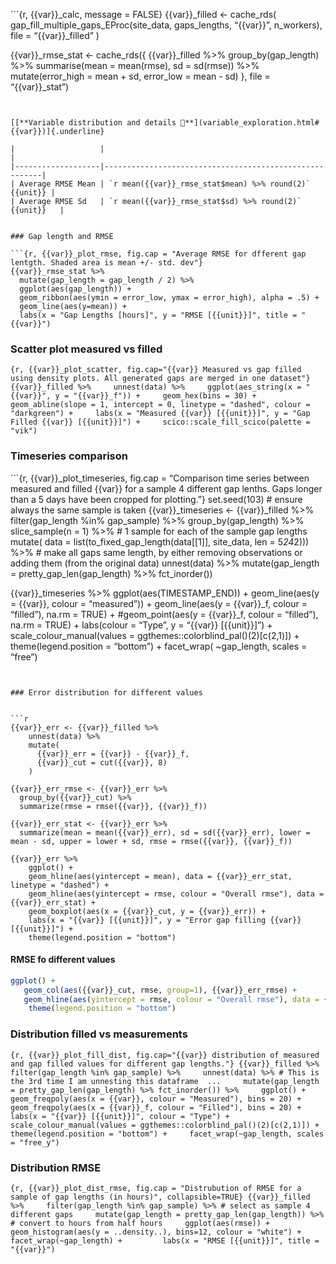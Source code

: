 ```{r, {{var}}_calc, message = FALSE}
{{var}}_filled <- cache_rds(
    gap_fill_multiple_gaps_EProc(site_data, gaps_lengths, "{{var}}", n_workers),
    file = "{{var}}_filled"
)



{{var}}_rmse_stat <- cache_rds({
  {{var}}_filled %>%
    group_by(gap_length) %>%
    summarise(mean = mean(rmse), sd = sd(rmse)) %>%
    mutate(error_high = mean + sd, error_low = mean - sd)
}, file = "{{var}}_stat")
```


[[**Variable distribution and details 🔗**](variable_exploration.html#{{var}})]{.underline}

|                   |                                                        |
|-------------------|--------------------------------------------------------|
| Average RMSE Mean | `r mean({{var}}_rmse_stat$mean) %>% round(2)` {{unit}} |
| Average RMSE Sd   | `r mean({{var}}_rmse_stat$sd) %>% round(2)` {{unit}}   |


### Gap length and RMSE

```{r, {{var}}_plot_rmse, fig.cap = "Average RMSE for dfferent gap lentgth. Shaded area is mean +/- std. dev"}
{{var}}_rmse_stat %>%
  mutate(gap_length = gap_length / 2) %>%
  ggplot(aes(gap_length)) +
  geom_ribbon(aes(ymin = error_low, ymax = error_high), alpha = .5) +
  geom_line(aes(y=mean)) +
  labs(x = "Gap Lengths [hours]", y = "RMSE [{{unit}}]", title = "{{var}}")
```

### Scatter plot measured vs filled

```{r, {{var}}_plot_scatter, fig.cap="{{var}} Measured vs gap filled using density plots. All generated gaps are merged in one dataset"}
{{var}}_filled %>%
    unnest(data) %>%
    ggplot(aes_string(x = "{{var}}", y = "{{var}}_f")) +
    geom_hex(bins = 30) +
    geom_abline(slope = 1, intercept = 0, linetype = "dashed", colour = "darkgreen") +
    labs(x = "Measured {{var}} [{{unit}}]", y = "Gap Filled {{var}} [{{unit}}]") +
    scico::scale_fill_scico(palette = "vik")
```



### Timeseries comparison

```{r, {{var}}_plot_timeseries, fig.cap = "Comparison time series between measured and filled {{var}} for a sample 4 different gap lenths. Gaps longer than a 5 days have been cropped for plotting."}
set.seed(103) # ensure always the same sample is taken
{{var}}_timeseries <- {{var}}_filled %>%
    filter(gap_length %in% gap_sample) %>%
    group_by(gap_length) %>%
    slice_sample(n = 1) %>% # 1 sample for each of the sample gap lengths
    mutate(
        data = list(to_fixed_gap_length(data[[1]], site_data, len = 5*24*2))) %>%  # make all gaps same length, by either removing observations or adding them (from the original data)
    unnest(data) %>%
    mutate(gap_length = pretty_gap_len(gap_length) %>% fct_inorder())

{{var}}_timeseries %>%
    ggplot(aes(TIMESTAMP_END)) +
    geom_line(aes(y = {{var}}, colour = "measured")) +
    geom_line(aes(y = {{var}}_f, colour = "filled"), na.rm = TRUE) +
    #geom_point(aes(y = {{var}}_f, colour = "filled"), na.rm = TRUE) +
    labs(colour = "Type", y = "{{var}} [{{unit}}]") +
    scale_colour_manual(values = ggthemes::colorblind_pal()(2)[c(2,1)]) +
    theme(legend.position = "bottom") +
    facet_wrap( ~gap_length, scales = "free")
```


### Error distribution for different values


```r
{{var}}_err <- {{var}}_filled %>%
    unnest(data) %>%
    mutate(
      {{var}}_err = {{var}} - {{var}}_f,
      {{var}}_cut = cut({{var}}, 8)
    )

{{var}}_err_rmse <- {{var}}_err %>%
  group_by({{var}}_cut) %>%
  summarize(rmse = rmse({{var}}, {{var}}_f))

{{var}}_err_stat <- {{var}}_err %>%
  summarize(mean = mean({{var}}_err), sd = sd({{var}}_err), lower = mean - sd, upper = lower + sd, rmse = rmse({{var}}, {{var}}_f))

{{var}}_err %>%
    ggplot() +
    geom_hline(aes(yintercept = mean), data = {{var}}_err_stat, linetype = "dashed") +
    geom_hline(aes(yintercept = rmse, colour = "Overall rmse"), data = {{var}}_err_stat) +
    geom_boxplot(aes(x = {{var}}_cut, y = {{var}}_err)) +
    labs(x = "{{var}} [{{unit}}]", y = "Error gap filling {{var}} [{{unit}}]") +
    theme(legend.position = "bottom")
```

#### RMSE fo different values

```r
ggplot() +
   geom_col(aes({{var}}_cut, rmse, group=1), {{var}}_err_rmse) +
   geom_hline(aes(yintercept = rmse, colour = "Overall rmse"), data = {{var}}_err_stat) +
    theme(legend.position = "bottom")
```


### Distribution filled vs measurements

```{r, {{var}}_plot_fill_dist, fig.cap="{{var}} distribution of measured and gap filled values for different gap lengths."}
{{var}}_filled %>%
    filter(gap_length %in% gap_sample) %>%
    unnest(data) %>% # This is the 3rd time I am unnesting this dataframe  ...
    mutate(gap_length = pretty_gap_len(gap_length) %>% fct_inorder()) %>%
    ggplot() +
    geom_freqpoly(aes(x = {{var}}, colour = "Measured"), bins = 20) +
    geom_freqpoly(aes(x = {{var}}_f, colour = "Filled"), bins = 20) +
    labs(x = "{{var}} [{{unit}}]", colour = "Type") +
    scale_colour_manual(values = ggthemes::colorblind_pal()(2)[c(2,1)]) +
    theme(legend.position = "bottom") +
    facet_wrap(~gap_length, scales = "free_y")
```


### Distribution RMSE

```{r, {{var}}_plot_dist_rmse, fig.cap = "Distrubution of RMSE for a sample of gap lengths (in hours)", collapsible=TRUE}
{{var}}_filled %>%
    filter(gap_length %in% gap_sample) %>% # select as sample 4 different gaps
    mutate(gap_length = pretty_gap_len(gap_length)) %>% # convert to hours from half hours
    ggplot(aes(rmse)) +
        geom_histogram(aes(y = ..density..), bins=12, colour = "white") +
        facet_wrap(~gap_length) +
        labs(x = "RMSE [{{unit}}]", title = "{{var}}")
```